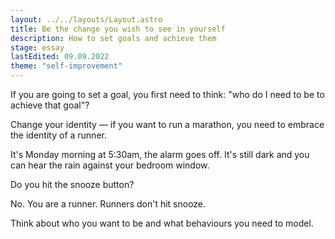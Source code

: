 ```yaml
---
layout: ../../layouts/Layout.astro
title: Be the change you wish to see in yourself
description: How to set goals and achieve them
stage: essay
lastEdited: 09.09.2022
theme: "self-improvement"
---
```



If you are going to set a goal, you first need to think: "who do I need to be to achieve that goal"?

Change your identity — if you want to run a marathon, you need to embrace the identity of a runner.

It's Monday morning at 5:30am, the alarm goes off. It's still dark and you can hear the rain against your bedroom window.

Do you hit the snooze button?

No. You are a runner. Runners don't hit snooze.

Think about who you want to be and what behaviours you need to model.

<ReadMore theme={frontmatter.theme} title={frontmatter.title} />
